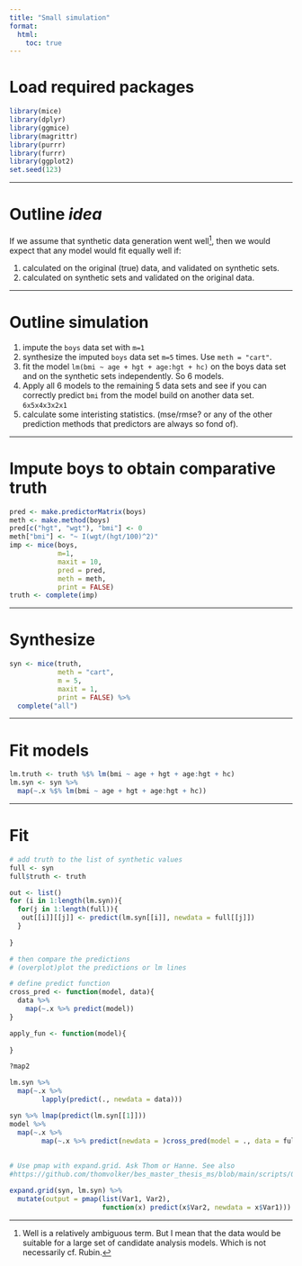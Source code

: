```yaml
---
title: "Small simulation"
format: 
  html: 
    toc: true
---
```


# Load required packages

```r
library(mice)
library(dplyr)
library(ggmice)
library(magrittr)
library(purrr)
library(furrr)
library(ggplot2)
set.seed(123)
```

---

# Outline *idea*
If we assume that synthetic data generation went well[^1], then we would expect that any model would fit equally well if:

1. calculated on the original (true) data, and validated on synthetic sets. 
2. calculated on synthetic sets and validated on the original data. 

[^1]: Well is a relatively ambiguous term. But I mean that the data would be suitable for a large set of candidate analysis models. Which is not necessarily cf. Rubin. 

---

# Outline simulation

1. impute the `boys` data set with `m=1`
2. synthesize the imputed `boys` data set `m=5` times. Use `meth = "cart"`.
3. fit the model `lm(bmi ~ age + hgt + age:hgt + hc)` on the boys data set and on the synthetic sets independently. So 6 models. 
4. Apply all 6 models to the remaining 5 data sets and see if you can correctly predict `bmi` from the model build on another data set. `6x5x4x3x2x1`
5. calculate some interisting statistics. (mse/rmse? or any of the other prediction methods that predictors are always so fond of). 

---

# Impute boys to obtain comparative truth
```r
pred <- make.predictorMatrix(boys)
meth <- make.method(boys)
pred[c("hgt", "wgt"), "bmi"] <- 0
meth["bmi"] <- "~ I(wgt/(hgt/100)^2)"
imp <- mice(boys, 
            m=1, 
            maxit = 10,
            pred = pred, 
            meth = meth, 
            print = FALSE)
truth <- complete(imp)
```


---

# Synthesize 

```r
syn <- mice(truth, 
            meth = "cart", 
            m = 5, 
            maxit = 1, 
            print = FALSE) %>% 
  complete("all")
```

---

# Fit models

```r
lm.truth <- truth %$% lm(bmi ~ age + hgt + age:hgt + hc)
lm.syn <- syn %>% 
  map(~.x %$% lm(bmi ~ age + hgt + age:hgt + hc))
```

---

# Fit
```r
# add truth to the list of synthetic values
full <- syn
full$truth <- truth

out <- list()
for (i in 1:length(lm.syn)){
  for(j in 1:length(full)){
   out[[i]][[j]] <- predict(lm.syn[[i]], newdata = full[[j]])
  }
  
}

# then compare the predictions
# (overplot)plot the predictions or lm lines

# define predict function
cross_pred <- function(model, data){
  data %>% 
    map(~.x %>% predict(model))
}

apply_fun <- function(model){
  
}

?map2

lm.syn %>% 
  map(~.x %>% 
        lapply(predict(., newdata = data)))

syn %>% lmap(predict(lm.syn[[1]]))
model %>% 
  map(~.x %>% 
        map(~.x %>% predict(newdata = )cross_pred(model = ., data = full)
            
            
# Use pmap with expand.grid. Ask Thom or Hanne. See also 
#https://github.com/thomvolker/bes_master_thesis_ms/blob/main/scripts/01_sample_size_equal.R

expand.grid(syn, lm.syn) %>% 
  mutate(output = pmap(list(Var1, Var2), 
                       function(x) predict(x$Var2, newdata = x$Var1)))
```






